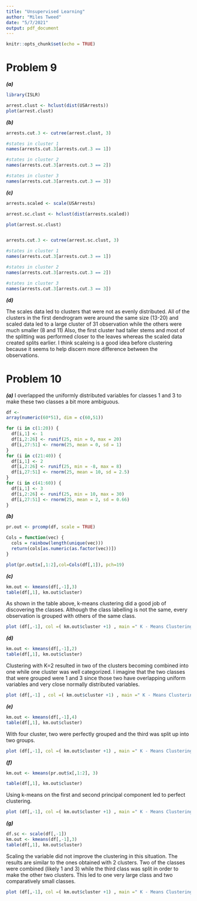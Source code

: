 ```yaml
---
title: "Unsupervised Learning"
author: "Miles Tweed"
date: "5/7/2021"
output: pdf_document
---
```


```r
knitr::opts_chunk$set(echo = TRUE)
```
# Problem 9

***(a)***
```r
library(ISLR)

arrest.clust <- hclust(dist(USArrests))
plot(arrest.clust)
```

***(b)***

```r
arrests.cut.3 <- cutree(arrest.clust, 3)

#states in cluster 1
names(arrests.cut.3[arrests.cut.3 == 1])

#states in cluster 2
names(arrests.cut.3[arrests.cut.3 == 2])

#states in cluster 3
names(arrests.cut.3[arrests.cut.3 == 3])
```

***(c)***

```r
arrests.scaled <- scale(USArrests)

arrest.sc.clust <- hclust(dist(arrests.scaled))

plot(arrest.sc.clust)


arrests.cut.3 <- cutree(arrest.sc.clust, 3)

#states in cluster 1
names(arrests.cut.3[arrests.cut.3 == 1])

#states in cluster 2
names(arrests.cut.3[arrests.cut.3 == 2])

#states in cluster 3
names(arrests.cut.3[arrests.cut.3 == 3])
```


***(d)***

The scales data led to clusters that were not as evenly distributed. All of the clusters in the first dendrogram were around the same size (13-20) and scaled data led to a large cluster of 31 observation while the others were much smaller (8 and 11) Also, the first cluster had taller stems and most of the splitting was performed closer to the leaves whereas the scaled data created splits earlier.  I think scaleing is a good idea before clustering because it seems to help discern more difference between the observations.

# Problem 10

***(a)***
I overlapped the uniformly distributed variables for classes 1 and 3 to make these two classes a bit more ambiguous.
```r
df <- 
array(numeric(60*51), dim = c(60,51))

for (i in c(1:20)) {
  df[i,1] <- 1
  df[i,2:26] <- runif(25, min = 0, max = 20)
  df[i,27:51] <- rnorm(25, mean = 0, sd = 1)
}
for (i in c(21:40)) {
  df[i,1] <- 2
  df[i,2:26] <- runif(25, min = -8, max = 8)
  df[i,27:51] <- rnorm(25, mean = 10, sd = 2.5)
}
for (i in c(41:60)) {
  df[i,1] <- 3
  df[i,2:26] <- runif(25, min = 10, max = 30)
  df[i,27:51] <- rnorm(25, mean = 2, sd = 0.66)
}
```

***(b)***
```r
pr.out <- prcomp(df, scale = TRUE)

Cols = function(vec) {
  cols = rainbow(length(unique(vec)))
  return(cols[as.numeric(as.factor(vec))])
}

plot(pr.out$x[,1:2],col=Cols(df[,1]), pch=19)
```

***(c)***
```r
km.out <- kmeans(df[,-1],3)
table(df[,1], km.out$cluster)
```

As shown in the table above, k-means clustering did a good job of discovering the classes.  Although the class labelling is not the same, every observation is grouped with others of the same class.

```r
plot (df[,-1], col =( km.out$cluster +1) , main =" K - Means Clustering Results with K =3" , xlab ="" , ylab ="" , pch =20 , cex =2)

```

***(d)***
```r
km.out <- kmeans(df[,-1],2)
table(df[,1], km.out$cluster)


```

Clustering with K=2 resulted in two of the clusters becoming combined into one while one cluster was well categorized. I imagine that the two classes that were grouped were 1 and 3 since those two have overlapping uniform variables and very close normally distributed variables.

```r
plot (df[,-1] , col =( km.out$cluster +1) , main =" K - Means Clustering Results with K =2" , xlab ="" , ylab ="" , pch =20 , cex =2)

```


***(e)***
```r
km.out <- kmeans(df[,-1],4)
table(df[,1], km.out$cluster)


```

With four cluster, two were perfectly grouped and the third was split up into two groups.

```r
plot (df[,-1], col =( km.out$cluster +1) , main =" K - Means Clustering Results with K =4" , xlab ="" , ylab ="" , pch =20 , cex =2)

```


***(f)***
```r

km.out <- kmeans(pr.out$x[,1:2], 3)

table(df[,1], km.out$cluster)
```

Using k-means on the first and second principal component led to perfect clustering.

```r
plot (df[,-1], col =( km.out$cluster +1) , main =" K - Means Clustering Results with K =3" , xlab ="" , ylab ="" , pch =20 , cex =2)

```


***(g)***
```r
df.sc <- scale(df[,-1])
km.out <- kmeans(df[,-1],3)
table(df[,1], km.out$cluster)
```

Scaling the variable did not improve the clustering in this situation.  The results are similar to the ones obtained with 2 clusters.  Two of the classes were combined (likely 1 and 3) while the third class was split in order to make the other two clusters. This led to one very large class and two comparatively small classes.

```r
plot (df[,-1], col =( km.out$cluster +1) , main =" K - Means Clustering Results with K =3" , xlab ="" , ylab ="" , pch =20 , cex =2)

```


